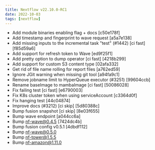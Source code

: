 ---
title: Nextflow v22.10.0-RC1
date: 2022-10-03
tags: [nextflow]
---

- Add module binaries enabling flag + docs [c50e178f] <Paolo Di Tommaso>
- Add timestamp and fingerprint to wave request [a5a7e138] <Paolo Di Tommaso>
- Add missing inputs to the incremental task "test" (#1442) [ci fast] [f85d59a6] <Thodoris Sotiropoulos>
- Add support for refresh token to Wave [ed9f25f1] <Paolo Di Tommaso>
- Add pretty option to dump operator [ci fast] [4218b299] <Paolo Di Tommaso>
- Add support for custom S3 content type [02afa332] <Paolo Di Tommaso>
- Get rid of  file name rolling for report files [a762ed59] <Paolo Di Tommaso>
- Ignore JGit warning when missing git tool [a94fa9c1] <Paolo Di Tommaso>
- Remove jobname limit to HyperQueue executor (#3251) [99604ccb] <Henrik Nortamo>
- Rename baseImage to mambaImage [ci fast] [50086028] <Paolo Di Tommaso>
- Fix failing test [ci fast] [e6790003] <Paolo Di Tommaso>
- Fix K8s cluster token when using serviceAccount [c3364d0f] <Paolo Di Tommaso>
- Fix hanging test [44c04874] <Paolo Di Tommaso>
- Improve docs (#3212) [ci skip] [5d80388c] <Marcel Ribeiro Dantas>
- Bump fusion snapshot [ci skip] [8e03f655] <Paolo Di Tommaso>
- Bump wave endpoint [a044cc6a] <Paolo Di Tommaso>
- Bump nf-wave@0.4.5 [7424dc4b] <Paolo Di Tommaso>
- Bump fusion config v0.5.1 [4dbdf112] <Paolo Di Tommaso>
- Bump nf-wave@0.5.0
- Bump nf-tower@1.5.5
- Bump nf-amazon@1.11.0
